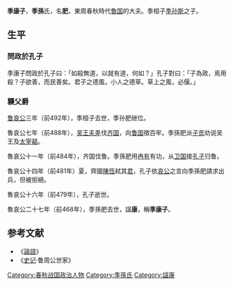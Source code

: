 {{模板:Infobox 先秦人物
|名稱=季孫肥
|姓=[[姬姓|姬]]
|氏=[[季孫氏|季孫]]
|名=肥
|字=
|别名=季康子
|别字=
|諡号=康
|官位=
|時代=春秋
|國家=魯國
|身份=[[魯國|魯國]]正卿
|出生日期=
|逝世日期=前468年
|父=[[季桓子|季桓子]][[季孫斯|季孫斯]]
|子女=
}}

'''季康子'''{{BD||？|前468年||catIdx=J}}，'''季孫'''氏，名'''肥'''，東周春秋時代[[魯国|魯国]]的大夫。季桓子[[季孙斯|季孙斯]]之子。

== 生平 ==
===問政於孔子===
季康子問政於孔子曰：「如殺無道，以就有道，何如？」孔子對曰：「子為政，焉用殺？子欲善，而民善矣。君子之德風，小人之德草。草上之風，必偃。」

===襲父爵===
[[鲁哀公|鲁哀公]]三年（前492年），季桓子去世，季孙肥继位。

魯哀公七年（前488年），[[吴王夫差|吴王夫差]]伐[[齐国|齐国]]，向[[鲁国|鲁国]]徵百牢。季孫肥派[[子贡|子贡]]劝说吴王及[[太宰嚭|太宰嚭]]。

魯哀公十一年（前484年），齐国伐鲁。季孫肥用[[冉有|冉有]]有功，从[[卫国|卫国]]接[[孔子|孔子]]归鲁。

魯哀公十四年（前481年）夏，齊國[[田成子|陳恆]]弒其[[齊簡公|君]]，孔子依[[鲁哀公|哀公]]之言向季孫肥請求出兵，但被拒絕。

魯哀公十六年（前479年），孔子逝世。

魯哀公二十七年（前468年），季孫肥去世，諡'''康'''，稱'''季康子'''。

==参考文献==
*《[[論語|論語]]》
*《[[史记|史记]]·鲁周公世家》

{{start box}}
{{s-before|父[[季桓子|季桓子]]季孫斯}}
{{s-title|[[春秋时期|春秋]][[魯國|魯國]][[季孫氏|季孫氏]]宗主|前492年—前468年}}
{{s-after|[[季昭子|季昭子]]季孫強}}
{{end box}}
{{三桓}}
[[Category:春秋战国政治人物|Category:春秋战国政治人物]]
[[Category:季孫氏|Category:季孫氏]]
[[Category:諡康|Category:諡康]]